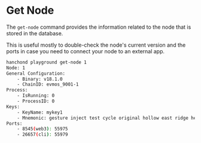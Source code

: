 # Get Node

The `get-node` command provides the information related to the node that is stored in the database.

This is useful mostly to double-check the node's current version and the ports in case you need to connect your node to an external app.

```sh
hanchond playground get-node 1
Node: 1
General Configuration:
    - Binary: v18.1.0
    - ChainID: evmos_9001-1
Process:
    - IsRunning: 0
    - ProcessID: 0
Keys:
    - KeyName: mykey1
    - Mnemonic: gesture inject test cycle original hollow east ridge hen combine junk child bacon zero hope comfort vacuum milk pitch cage oppose unhappy lunar seat
Ports:
    - 8545(web3): 55975
    - 26657(cli): 55979
```

